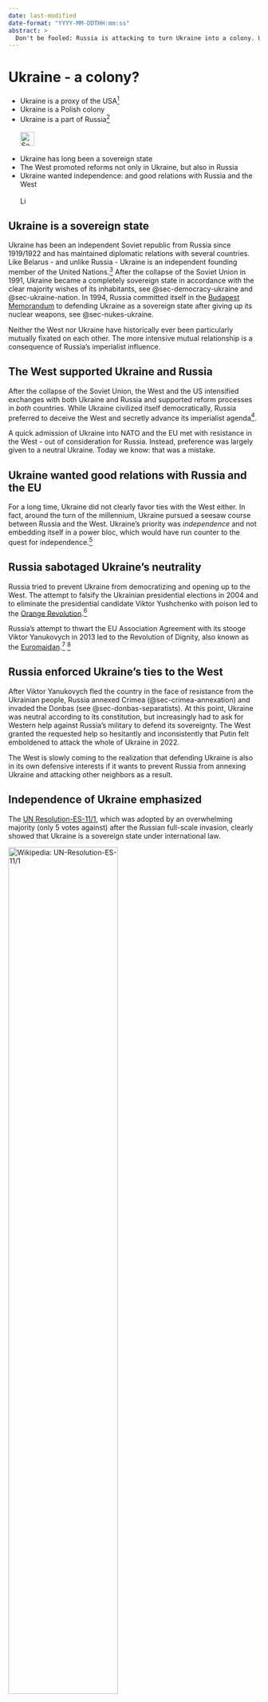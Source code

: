 ```yaml
---
date: last-modified
date-format: "YYYY-MM-DDTHH:mm:ss"
abstract: > 
  Don't be fooled: Russia is attacking to turn Ukraine into a colony. Ukraine defends itself. USA does not want to help. This is proxy war?
---
```



# Ukraine - a colony? {#sec-colonies-ukraine}

::: {.callout-caution title=“Myth”}
- Ukraine is a proxy of the USA[^colonies-ukraine-5]
- Ukraine is a Polish colony
- Ukraine is a part of Russia[^colonies-ukraine-8]
[<br></br>![Search for topic in EUvsDisinfo](../all_common_img/EUvsDisinfo_400x240.jpg){height=2em}](https://euvsdisinfo.eu/disinformation-cases/?text=colonies%20ukraine&sort=relevance)
:::

::: {.callout-tip title=“Truth”}
- Ukraine has long been a sovereign state
- The West promoted reforms not only in Ukraine, but also in Russia
- Ukraine wanted independence: and good relations with Russia and the West
[<br></br>![Link to Wikipedia](../all_common_img/Wikipedia.png){height=1em}](https://en.wikipedia.org/wiki/Ukraine)
:::


## Ukraine is a sovereign state

Ukraine has been an independent Soviet republic from Russia since 1919/1922 and has maintained diplomatic relations with several countries. Like Belarus - and unlike Russia - Ukraine is an independent founding member of the United Nations.[^colonies-ukraine-1] After the collapse of the Soviet Union in 1991, Ukraine became a completely sovereign state in accordance with the clear majority wishes of its inhabitants, see @sec-democracy-ukraine and @sec-ukraine-nation. In 1994, Russia committed itself in the [Budapest Memorandum](https://en.wikipedia.org/wiki/Budapest_Memorandum) to defending Ukraine as a sovereign state after giving up its nuclear weapons, see @sec-nukes-ukraine. 

Neither the West nor Ukraine have historically ever been particularly mutually fixated on each other. The more intensive mutual relationship is a consequence of Russia's imperialist influence.


## The West supported Ukraine and Russia

After the collapse of the Soviet Union, the West and the US intensified exchanges with both Ukraine and Russia and supported reform processes in _both_ countries.  While Ukraine civilized itself democratically, Russia preferred to deceive the West and secretly advance its imperialist agenda[^colonies-ukraine-4].

A quick admission of Ukraine into NATO and the EU met with resistance in the West - out of consideration for Russia. Instead, preference was largely given to a neutral Ukraine. Today we know: that was a mistake.


## Ukraine wanted good relations with Russia and the EU

For a long time, Ukraine did not clearly favor ties with the West either. In fact, around the turn of the millennium, Ukraine pursued a seesaw course between Russia and the West. Ukraine's priority was _independence_ and not embedding itself in a power bloc, which would have run counter to the quest for independence.[^colonies-ukraine-3]


## Russia sabotaged Ukraine's neutrality

Russia tried to prevent Ukraine from democratizing and opening up to the West. The attempt to falsify the Ukrainian presidential elections in 2004 and to eliminate the presidential candidate Viktor Yushchenko with poison led to the [Orange Revolution](https://en.wikipedia.org/wiki/Orange_Revolution).[^colonies-ukraine-2]

Russia's attempt to thwart the EU Association Agreement with its stooge Viktor Yanukovych in 2013 led to the Revolution of Dignity, also known as the [Euromaidan](https://en.wikipedia.org/wiki/Euromaidan).[^colonies-ukraine-6] [^colonies-ukraine-7]


## Russia enforced Ukraine's ties to the West

After Viktor Yanukovych fled the country in the face of resistance from the Ukrainian people, Russia annexed Crimea (@sec-crimea-annexation) and invaded the Donbas (see @sec-donbas-separatists). At this point, Ukraine was neutral according to its constitution, but increasingly had to ask for Western help against Russia's military to defend its sovereignty. The West granted the requested help so hesitantly and inconsistently that Putin felt emboldened to attack the whole of Ukraine in 2022.

The West is slowly coming to the realization that defending Ukraine is also in its own defensive interests if it wants to prevent Russia from annexing Ukraine and attacking other neighbors as a result.


## Independence of Ukraine emphasized

The [UN Resolution-ES-11/1](https://en.wikipedia.org/wiki/United_Nations_General_Assembly_Resolution_ES-11/1), which was adopted by an overwhelming majority (only 5 votes against) after the Russian full-scale invasion, clearly showed that Ukraine is a sovereign state under international law. 

[![Wikipedia: UN-Resolution-ES-11/1](UN-Resolution-ES-11-1.jpg){width="66%"}](https://en.wikipedia.org/wiki/United_Nations_General_Assembly_Resolution_ES-11/1)




[^colonies-ukraine-1]: Die Entwicklung der Mitgliedschaft in den Vereinten Nationen. (1945). UNRIC - Regionales Informationszentrum der Vereinten Nationen. [https://unric.org/de/entwicklung-mitgliedschaft/](https://unric.org/de/entwicklung-mitgliedschaft/)

[^colonies-ukraine-2]: Eduard Klein (2005) Orange Revolution Ukraine 2004, Landeszentrale für politische Bildung Baden-Würtemberg. [https://osteuropa.lpb-bw.de/orange-revolution-ukraine](https://osteuropa.lpb-bw.de/orange-revolution-ukraine)

[^colonies-ukraine-3]: Juri Durkot (2005) DER SCHWIERIGE BALANCEAKT ZWISCHEN EUROPA UND RUSSLAND - Europäische Perspektiven der Ukraine. DER BÜRGER IM STAAT 55. Jahrgang Heft 4, S. 186 - 190.  [https://www.buergerundstaat.de/4_05/bis04_05.pdf#page=28](https://www.buergerundstaat.de/4_05/bis04_05.pdf#page=28)

[^colonies-ukraine-4]: Peter W. Schulze (2005) RUSSLAND UNTER PUTIN Good-bye Putin. DER BÜRGER IM STAAT 55. Jahrgang Heft 4, S. 208-215. [https://www.buergerundstaat.de/4_05/bis04_05.pdf#page=50](https://www.buergerundstaat.de/4_05/bis04_05.pdf#page=50)

[^colonies-ukraine-5]:  Gerhard Simon (2023) Die Ukraine wird von Amerika gesteuert. In: N. Pryhornytska, K. Pavlova, ed. Ukraine im Fokus. Propaganda erkennen, Fakten verstehen. Berlin: CRISP.

[^colonies-ukraine-6]:  Steffen Dobbert  (2022). Ukraine verstehen, Kapitel 14: "Der unbändige Wille einer Nation: Volksaufstand der Würde und Euromaidan-Revolution". Klett-Cotta.

[^colonies-ukraine-7]:  Der Euromaidan und die Folgen. (2023) Bundeszentrale für politische Bildung.  [https://www.bpb.de/kurz-knapp/taegliche-dosis-politik/542894/der-euromaidan-und-die-folgen/](https://www.bpb.de/kurz-knapp/taegliche-dosis-politik/542894/der-euromaidan-und-die-folgen/)

[^colonies-ukraine-8]: Nico Lange (2024) Aber die NATO! 10 populäre Mythen über Putins Krieg gegen die Ukraine, Kapitel 8. Münchener Sicherheitskonferenz, Zeitenwende on tour.  [https://securityconference.org/assets/user_upload/MSC_Aber_die_NATO_10_Mythen.pdf#page=32](https://securityconference.org/assets/user_upload/MSC_Aber_die_NATO_10_Mythen.pdf#page=32)
